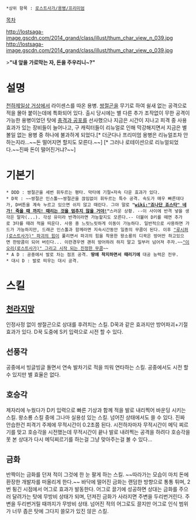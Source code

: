  *상위 항목 : [[로스트사가/용병/프리미엄]]

[[목차]]

http://lostsaga-image.gscdn.com/2014_grand/class/illust/thum_char_view_n_039.jpg
http://lostsaga-image.gscdn.com/2014_grand/class/illust/thum_char_view_o_039.jpg

>'''"내 앞을 가로막는 자, 돈을 주우리니~?"'''

= 설명 =
[[천하제일상 거상]]에서 라이센스를 따온 용병. [[쌍절곤]]을 무기로 하여 쉴새 없는 공격으로 적을 몰아 붙이는데에 특화되어 있다. 출시 당시에는 별 다른 추가 조작없이 무한 공격이 가능한 용병이었던 탓에 [[충격과 공포]]를 선사했으나 지금은 시간이 지나고 피격 중 사용 효과가 있는 장비들이 늘어나고, 구 캐릭터들이 리뉴얼로 인해 막강해지면서 지금은 별 볼일 없는 용병 중 하나에 불과하게 되었다.[* 더군다나 프리미엄 용병은 리뉴얼조차 안하는지라...~~돈 떨어지면 할지도 모른다.~~] [* 그러나 로테이션으로 리뉴얼되었다.~~진짜 돈이 떨어진거냐?~~]

= 기본기 =
 * DDD : 쌍절곤을 세번 휘두르는 평타. 막타에 기절+저속 다운 효과가 있다.
 * D꾹 : ~~쌍절곤 인스톨~~쌍절곤을 끊임없이 휘두르는 특수 공격. 속도가 매우 빠른데다가, D버튼을 계속 누르고 있으면 쉬지 않고 때린다. 그야 말로 '''"[[wiki:"죠나단 죠스타" 네가! 죽을 때 까지! 때리는 것을 멈추지 않을 거야!]]"'''스러운 상황. --이 사이에 반격 넣을 생각은 말자(...). 각성 유미라 반격이라면 가능할지도 모른다.-- 더불어 D키를 떼면 추가로 3타를 때려 적을 띄운다. 사용 중 느릿느릿하게 이동이 가능하다. 일반적으로 사용하면 가드가 가능하지만, 드래곤 인스톨과 함께라면 지속시간동안 일종의 무콤이 된다. 이후 [["루시퍼(로스트사가)" 파괴의 힘]]이 풀리면서 파괴의 힘을 착용한 왕소룡의 디꾹은 방어만 하고있으면 한방콤이 되어 버린다... 이런경우엔 괜히 방어하려 하지 말고 일부러 넘어져 주자.~~[["이오리(로스트사가)" 그리고 시작 되는 진정한 무콤]]~~
 * A D : 공중에서 발로 차는 점프 공격. '''땅에 착지하면서 때리기에''' 대공 능력은 전무.
 * 대시 D : 발로 띄우는 대시 공격.

= 스킬 =
== [[천라지망]] ==
인정사정 없이 쌍절곤으로 상대를 후려치는 스킬. D꾹과 같은 효과지만 방어파괴+기절 효과가 있다. D꾹 도중에 S키 입력으로 시전 할 수 있다.

== 선풍각 ==
공중에서 빙글빙글 돌면서 연속 발차기로 적을 띄워 연타하는 스킬. 공중에서도 시전 할 수 있지만 별 효율은 없다.

== 호승각 ==
제자리에 누웠다가 D키 입력으로 빠른 기상과 함께 적을 발로 내리찍어 바운딩 시키는 스킬. 왕소룡 스킬 중에 그나마 실용성 있는 스킬. 넘어진 상태에서도 쓸 수 있다. 진짜 안습한건 피격기 주제에 무적시간이 0.2초쯤 된다. 시전하자마자 무적시간이 메딕 찌르기를 맞고 호승각을 시전했는데 무적시간이 끝나 발로 내려찍는 공격을 하려다 호승각을 못 본 상대가 다시 메딕찌르기를 하는걸 그냥 맞아주는걸 볼 수 있다...

== 금화 ==
반짝이는 금화를 던져 적이 그것에 한 눈 팔게 하는 스킬. ~~따라가는 모습이 마치 돈에 환장한 개발자를 떠올리게 한다.~~ 바닥에 떨어진 금화는 랜덤한 방향으로 통통 튀며, 2번 튕긴 시점에서 어그로 효과가 발동한다. 어그로 끌기에 성공하면 상대는 금화를 주으러 달려가는 탓에 무방비 상태가 되며, 던져진 금화가 사라지면 주변을 두리번거린다. 주변을 두리번거릴 때까지가 무방비 상태. 넘어진 적의 어그로도 끌지만 어그로 인식 범위가 너무 좁은 탓에 그다지 쓸모가 있진 않은 스킬.
